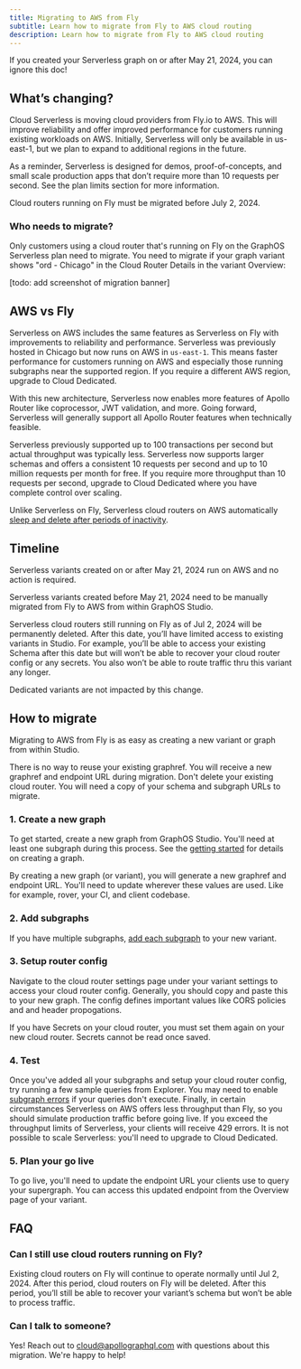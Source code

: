 ```yaml
---
title: Migrating to AWS from Fly
subtitle: Learn how to migrate from Fly to AWS cloud routing
description: Learn how to migrate from Fly to AWS cloud routing
---
```


<Note>
If you created your Serverless graph on or after May 21, 2024, you can ignore this doc!
</Note>

## What’s changing?
Cloud Serverless is moving cloud providers from Fly.io to AWS. This will improve reliability and offer improved performance for customers running existing workloads on AWS. Initially, Serverless will only be available in us-east-1, but we plan to expand to additional regions in the future.

As a reminder, Serverless is designed for demos, proof-of-concepts, and small scale production apps that don’t require more than 10 requests per second. See the plan limits section for more information.

<Note>
Cloud routers running on Fly must be migrated before July 2, 2024.
</Note>

### Who needs to migrate?

Only customers using a cloud router that's running on Fly on the GraphOS Serverless plan need to migrate. You need to migrate if your graph variant shows "ord - Chicago" in the Cloud Router Details in the variant Overview:

[todo: add screenshot of migration banner]

## AWS vs Fly
Serverless on AWS includes the same features as Serverless on Fly with improvements to reliability and performance. Serverless was previously hosted in Chicago but now runs on AWS in `us-east-1`. This means faster performance for customers running on AWS and especially those running subgraphs near the supported region. If you require a different AWS region, upgrade to Cloud Dedicated.

With this new architecture, Serverless now enables more features of Apollo Router like coprocessor, JWT validation, and more. Going forward, Serverless will generally support all Apollo Router features when technically feasible.

Serverless previously supported up to 100 transactions per second but actual throughput was typically less. Serverless now supports larger schemas and offers a consistent 10 requests per second and up to 10 million requests per month for free. If you require more throughput than 10 requests per second, <TrackableLink href="https://www.apollographql.com/contact-sales?type=dedicated&referrer=docs" eventName="content_contact_cloud">upgrade</TrackableLink> to Cloud Dedicated where you have complete control over scaling.

<Note>

Unlike Serverless on Fly, Serverless cloud routers on AWS automatically [sleep and delete after periods of inactivity](./).

</Note>

## Timeline
Serverless variants created on or after May 21, 2024 run on AWS and no action is required.

Serverless variants created before May 21, 2024 need to be manually migrated from Fly to AWS from within GraphOS Studio.

Serverless cloud routers still running on Fly as of Jul 2, 2024 will be permanently deleted.
After this date, you’ll have limited access to existing variants in Studio. For example, you’ll be able to access your existing Schema after this date but will won’t be able to recover your cloud router config or any secrets. You also won’t be able to route traffic thru this variant any longer.

Dedicated variants are not impacted by this change.

## How to migrate
Migrating to AWS from Fly is as easy as creating a new variant or graph from within Studio.

<Note>
There is no way to reuse your existing graphref. You will receive a new graphref and endpoint URL during migration.
</Note> 

<Tip>
Don't delete your existing cloud router. You will need a copy of your schema and subgraph URLs to migrate.
</Tip>

### 1. Create a new graph

To get started, create a new graph from GraphOS Studio. You'll need at least one subgraph during this process. See the [getting started](/graphos/quickstart/cloud/#from-an-existing-account) for details on creating a graph.

<Note>
By creating a new graph (or variant), you will generate a new graphref and endpoint URL. You'll need to update wherever these values are used. Like for example, rover, your CI, and client codebase.
</Note>

### 2. Add subgraphs
If you have multiple subgraphs, [add each subgraph](/graphos/quickstart/next-steps/#add-another-subgraph) to your new variant.

### 3. Setup router config
Navigate to the cloud router settings page under your variant settings to access your cloud router config. Generally, you should copy and paste this to your new graph. The config defines important values like CORS policies and and header propogations.

<Note>
If you have Secrets on your cloud router, you must set them again on your new cloud router. Secrets cannot be read once saved.
</Note>

### 4. Test
Once you've added all your subgraphs and setup your cloud router config, try running a few sample queries from Explorer.
You may need to enable [subgraph errors](/graphos/cloud-routing/configuration#subgraph-error-inclusion) if your queries don't execute. 
Finally, in certain circumstances Serverless on AWS offers less throughput than Fly, so you should simulate production traffic before going live. If you exceed the throughput limits of Serverless, your clients will receive 429 errors. It is not possible to scale Serverless: you'll need to <TrackableLink href="https://www.apollographql.com/contact-sales?type=dedicated&referrer=docs" eventName="content_contact_cloud">upgrade</TrackableLink> to Cloud Dedicated.

### 5. Plan your go live
To go live, you'll need to update the endpoint URL your clients use to query your supergraph. You can access this updated endpoint from the Overview page of your variant. 

## FAQ
### Can I still use cloud routers running on Fly?
Existing cloud routers on Fly will continue to operate normally until Jul 2, 2024. After this period, cloud routers on Fly will be deleted. After this period, you’ll still be able to recover your variant’s schema but won’t be able to process traffic.

### Can I talk to someone?
Yes! Reach out to [cloud@apollographql.com](mailto:cloud@apollographql.com) with questions about this migration. We're happy to help!